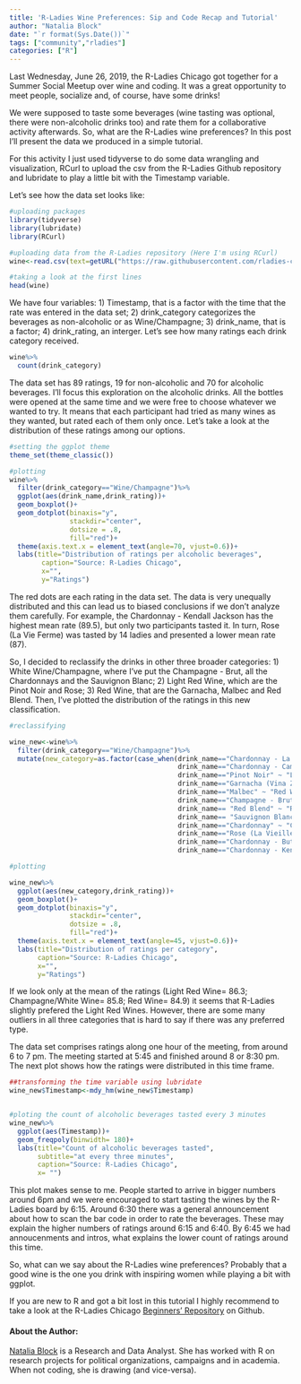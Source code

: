 ```yaml
---
title: 'R-Ladies Wine Preferences: Sip and Code Recap and Tutorial'
author: "Natalia Block"
date: "`r format(Sys.Date())`"
tags: ["community","rladies"]
categories: ["R"]
---
```


Last Wednesday, June 26, 2019, the R-Ladies Chicago got together for a Summer Social Meetup over wine and coding. It was a great opportunity to meet people, socialize and, of course, have some drinks!

We were supposed to taste some beverages (wine tasting was optional, there were non-alcoholic drinks too) and rate them for a collaborative activity afterwards. So, what are the R-Ladies wine preferences? In this post I'll present the data we produced in a simple tutorial. 

For this activity I just used tidyverse to do some data wrangling and visualization, RCurl to upload the csv from the R-Ladies Github repository and lubridate to play a little bit with the Timestamp variable. 

Let's see how the data set looks like:

```r
#uploading packages
library(tidyverse)
library(lubridate) 
library(RCurl)

#uploading data from the R-Ladies repository (Here I'm using RCurl)
wine<-read.csv(text=getURL("https://raw.githubusercontent.com/rladies-chicago/2019-06-26-sip-and-code-round2/master/sipncode2019.csv"))

#taking a look at the first lines
head(wine)


```

We have four variables: 1) Timestamp, that is a factor with the time that the rate was entered in the data set; 2) drink_category categorizes the beverages as non-alcoholic or as Wine/Champagne; 3) drink_name, that is a factor; 4) drink_rating, an interger. Let's see how many ratings each drink category received.

```r
wine%>%
  count(drink_category)
```
The data set has 89 ratings, 19 for non-alcoholic and 70 for alcoholic beverages. I'll focus this exploration on the alcoholic drinks. All the bottles were opened at the same time and we were free to choose whatever we wanted to try. It means that each participant had tried as many wines as they wanted, but rated each of them only once. Let's take a look at the distribution of these ratings among our options.

```r
#setting the ggplot theme
theme_set(theme_classic())

#plotting
wine%>%
  filter(drink_category=="Wine/Champagne")%>%
  ggplot(aes(drink_name,drink_rating))+
  geom_boxplot()+
  geom_dotplot(binaxis="y",
               stackdir="center",
               dotsize = .8,
               fill="red")+
  theme(axis.text.x = element_text(angle=70, vjust=0.6))+
  labs(title="Distribution of ratings per alcoholic beverages",
        caption="Source: R-Ladies Chicago",
        x="",
        y="Ratings")
```

The red dots are each rating in the data set. The data is very unequally distributed and this can lead us to biased conclusions if we don't analyze them carefully. For example, the Chardonnay - Kendall Jackson has the highest mean rate (89.5), but only two participants tasted it. In turn, Rose (La Vie Ferme) was tasted by 14 ladies and presented a lower mean rate (87). 

So, I decided to reclassify the drinks in other three broader categories: 1) White Wine/Champagne, where I've put the Champagne - Brut, all the Chardonnays and the Sauvignon Blanc; 2) Light Red Wine, which are the Pinot Noir and Rose; 3) Red Wine, that are the Garnacha, Malbec and Red Blend. Then, I've plotted the distribution of the ratings in this new classification.

```r
#reclassifying 

wine_new<-wine%>%
  filter(drink_category=="Wine/Champagne")%>%
  mutate(new_category=as.factor(case_when(drink_name=="Chardonnay - La Crema" ~ "Champagne/White Wine",
                                          drink_name=="Chardonnay - Cambria" ~ "Champagne/White Wine",
                                          drink_name=="Pinot Noir" ~ "Light Red Wine",
                                          drink_name=="Garnacha (Vina Zorzal)" ~ "Red Wine",
                                          drink_name=="Malbec" ~ "Red Wine",
                                          drink_name=="Champagne - Brut" ~ "Champagne/White Wine",
                                          drink_name== "Red Blend" ~ "Red Wine",
                                          drink_name== "Sauvignon Blanc" ~ "Champagne/White Wine",
                                          drink_name=="Chardonnay" ~ "Champagne/White Wine",
                                          drink_name=="Rose (La Vieille Ferme)" ~ "Light Red Wine",
                                          drink_name=="Chardonnay - Butter" ~ "Champagne/White Wine",
                                          drink_name=="Chardonnay - Kendall Jackson" ~ "Champagne/White Wine")))

#plotting

wine_new%>%
  ggplot(aes(new_category,drink_rating))+
  geom_boxplot()+
  geom_dotplot(binaxis="y",
               stackdir="center",
               dotsize = .8,
               fill="red")+
  theme(axis.text.x = element_text(angle=45, vjust=0.6))+
  labs(title="Distribution of ratings per category",
       caption="Source: R-Ladies Chicago",
       x="",
       y="Ratings")
```

If we look only at the mean of the ratings (Light Red Wine= 86.3; Champagne/White Wine= 85.8; Red Wine= 84.9) it seems that R-Ladies slightly prefered the Light Red Wines. However, there are some many outliers in all three categories that is hard to say if there was any preferred type.  

The data set comprises ratings along one hour of the meeting, from around 6 to 7 pm. The meeting started at 5:45 and finished around 8 or 8:30 pm. The next plot shows how the ratings were distributed in this time frame. 

```r
##transforming the time variable using lubridate  
wine_new$Timestamp<-mdy_hm(wine_new$Timestamp)


#ploting the count of alcoholic beverages tasted every 3 minutes
wine_new%>%
  ggplot(aes(Timestamp))+
  geom_freqpoly(binwidth= 180)+
  labs(title="Count of alcoholic beverages tasted",
       subtitle="at every three minutes",
       caption="Source: R-Ladies Chicago",
       x= "")
```


This plot makes sense to me. People started to arrive in bigger numbers around 6pm and we were encouraged to start tasting the wines by the R-Ladies board by 6:15. Around 6:30 there was a general announcement about how to scan the bar code in order to rate the beverages. These may explain the higher numbers of ratings around 6:15 and 6:40. By 6:45 we had annoucenments and intros, what explains the lower count of ratings around this time.


So, what can we say about the R-Ladies wine preferences? Probably that a good wine is the one you drink with inspiring women while playing a bit with ggplot.

If you are new to R and got a bit lost in this tutorial I highly recommend to take a look at the R-Ladies Chicago [Beginners' Repository](https://github.com/rladies-chicago/beginners-r) on Github.

   
   
   
#### About the Author:  
  
[Natalia Block](https://www.linkedin.com/in/nataliablock/) is a Research and Data Analyst. She has worked with R on research projects for political organizations, campaigns and in academia. When not coding, she is drawing (and vice-versa).
